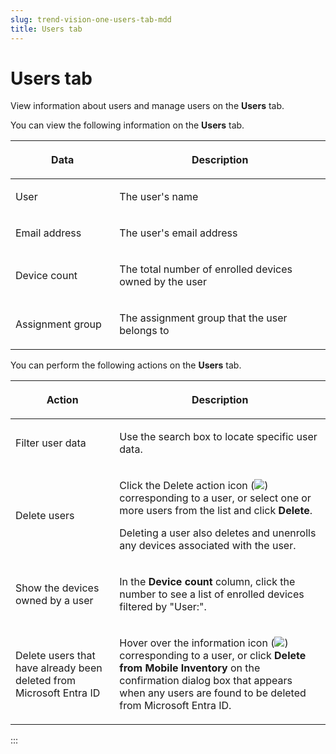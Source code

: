 ```yaml
---
slug: trend-vision-one-users-tab-mdd
title: Users tab
---
```

# Users tab

View information about users and manage users on the **Users** tab.

You can view the following information on the **Users** tab.

<table>
<colgroup>
<col style="width: 33%" />
<col style="width: 67%" />
</colgroup>
<thead>
<tr>
<th><p>Data</p></th>
<th><p>Description</p></th>
</tr>
</thead>
<tbody>
<tr>
<td><p>User</p></td>
<td><p>The user's name</p></td>
</tr>
<tr>
<td><p>Email address</p></td>
<td><p>The user's email address</p></td>
</tr>
<tr>
<td><p>Device count</p></td>
<td><p>The total number of enrolled devices owned by the user</p></td>
</tr>
<tr>
<td><p>Assignment group</p></td>
<td><p>The assignment group that the user belongs to</p></td>
</tr>
</tbody>
</table>

You can perform the following actions on the **Users** tab.

<table>
<colgroup>
<col style="width: 33%" />
<col style="width: 67%" />
</colgroup>
<thead>
<tr>
<th><p>Action</p></th>
<th><p>Description</p></th>
</tr>
</thead>
<tbody>
<tr>
<td><p>Filter user data</p></td>
<td><p>Use the search box to locate specific user data.</p></td>
</tr>
<tr>
<td><p>Delete users</p></td>
<td><p>Click the Delete action icon (<img src="./images/delete_policy=cce60f96-0e5c-4565-895f-d648c42e8495.webp" />) corresponding to a user, or select one or more users from the list and click <strong>Delete</strong>.</p>
<p>Deleting a user also deletes and unenrolls any devices associated with the user.</p></td>
</tr>
<tr>
<td><p>Show the devices owned by a user</p></td>
<td><p>In the <strong>Device count</strong> column, click the number to see a list of enrolled devices filtered by "User:".</p></td>
</tr>
<tr>
<td><p>Delete users that have already been deleted from Microsoft Entra ID</p></td>
<td><p>Hover over the information icon (<img src="./images/information_icon=f933cb98-a237-4e4b-844e-cfad9894d2a7.webp" />) corresponding to a user, or click <strong>Delete from Mobile Inventory</strong> on the confirmation dialog box that appears when any users are found to be deleted from Microsoft Entra ID.</p></td>
</tr>
</tbody>
</table>
:::
